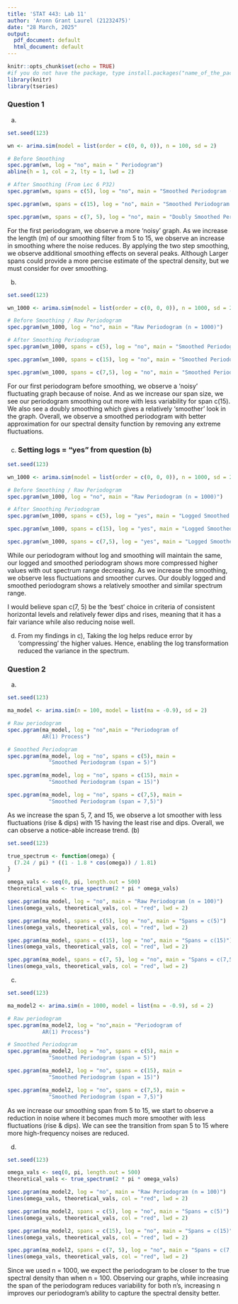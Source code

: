 ```yaml
---
title: 'STAT 443: Lab 11'
author: 'Aronn Grant Laurel (21232475)'
date: "28 March, 2025"
output:
  pdf_document: default
  html_document: default
---
```


```r
knitr::opts_chunk$set(echo = TRUE)
#if you do not have the package, type install.packages("name_of_the_package")
library(knitr)
library(tseries)
```

### Question 1

(a) 

```r
set.seed(123)

wn <- arima.sim(model = list(order = c(0, 0, 0)), n = 100, sd = 2) 

# Before Smoothing
spec.pgram(wn, log = "no", main = " Periodogram")
abline(h = 1, col = 2, lty = 1, lwd = 2)

# After Smoothing (From Lec 6 P32)
spec.pgram(wn, spans = c(5), log = "no", main = "Smoothed Periodogram (spans = c(5))")

spec.pgram(wn, spans = c(15), log = "no", main = "Smoothed Periodogram (spans = c(15))")

spec.pgram(wn, spans = c(7, 5), log = "no", main = "Doubly Smoothed Periodogram (spans = c(7,5))")

```
For the first periodogram, we observe a more 'noisy' graph.
As we increase the length (m) of our smoothing filter from 
5 to 15, we observe an increase in smoothing where the 
noise reduces.
By applying the two step smoothing, we observe additional
smoothing effects on several peaks. Although Larger spans 
could provide a more percise estimate of the spectral 
density, but we must consider for over smoothing.


(b)

```r
set.seed(123)

wn_1000 <- arima.sim(model = list(order = c(0, 0, 0)), n = 1000, sd = 2)

# Before Smoothing / Raw Periodogram
spec.pgram(wn_1000, log = "no", main = "Raw Periodogram (n = 1000)")

# After Smoothing Periodogram
spec.pgram(wn_1000, spans = c(5), log = "no", main = "Smoothed Periodogram (spans = c(5))")

spec.pgram(wn_1000, spans = c(15), log = "no", main = "Smoothed Periodogram (spans = c(15))")

spec.pgram(wn_1000, spans = c(7,5), log = "no", main = "Smoothed Periodogram (spans = c(7,5))")


```
For our first periodogram before smoothing, we observe a 
'noisy' fluctuating graph because of noise. And as we 
increase our span size, we see our periodogram smoothing 
out more with less variability for span c(15). We also see 
a doubly smoothing which gives a relatively 'smoother' look
in the graph. Overall, we observe a smoothed periodogram 
with better approximation for our spectral density 
function by removing any extreme fluctuations.



(c)
### Setting logs = "yes" from question (b)
```r
set.seed(123)

wn_1000 <- arima.sim(model = list(order = c(0, 0, 0)), n = 1000, sd = 2)

# Before Smoothing / Raw Periodogram
spec.pgram(wn_1000, log = "no", main = "Raw Periodogram (n = 1000)")

# After Smoothing Periodogram
spec.pgram(wn_1000, spans = c(5), log = "yes", main = "Logged Smoothed Periodogram (spans = c(5))")

spec.pgram(wn_1000, spans = c(15), log = "yes", main = "Logged Smoothed Periodogram (spans = c(15))")

spec.pgram(wn_1000, spans = c(7,5), log = "yes", main = "Logged Smoothed Periodogram (spans = c(7,5))")
```
While our periodogram without log and smoothing will 
maintain the same, our logged and smoothed periodogram 
shows more compressed higher values with out spectrum range
decreasing. As we increase the smoothing, we observe less 
fluctuations and smoother curves. 
Our doubly logged and smoothed periodogram shows a 
relatively smoother and similar spectrum range.

I would believe span c(7, 5) be the 'best' choice in criteria
of consistent horizontal levels and relatively fewer dips and 
rises, meaning that it has a fair variance while also reducing 
noise well. 

(d)
From my findings in c), Taking the log helps reduce error by 
'compressing' the higher values. Hence, enabling the log 
transformation reduced the variance in the spectrum.


### Question 2
(a)
```r
set.seed(123)

ma_model <- arima.sim(n = 100, model = list(ma = -0.9), sd = 2)

# Raw periodogram
spec.pgram(ma_model, log = "no",main = "Periodogram of 
           AR(1) Process")

# Smoothed Periodogram
spec.pgram(ma_model, log = "no", spans = c(5), main =
             "Smoothed Periodogram (span = 5)")

spec.pgram(ma_model, log = "no", spans = c(15), main =
             "Smoothed Periodogram (span = 15)")

spec.pgram(ma_model, log = "no", spans = c(7,5), main =
             "Smoothed Periodogram (span = 7,5)")


```
As we increase the span 5, 7, and 15, we observe a lot smoother with 
less fluctuations (rise & dips) with 15 having the least rise and 
dips. Overall, we can observe a notice-able increase trend.
(b)
```r
set.seed(123)

true_spectrum <- function(omega) {
  (7.24 / pi) * ((1 - 1.8 * cos(omega)) / 1.81)
}

omega_vals <- seq(0, pi, length.out = 500)
theoretical_vals <- true_spectrum(2 * pi * omega_vals)

spec.pgram(ma_model, log = "no", main = "Raw Periodogram (n = 100)")
lines(omega_vals, theoretical_vals, col = "red", lwd = 2)

spec.pgram(ma_model, spans = c(5), log = "no", main = "Spans = c(5)")
lines(omega_vals, theoretical_vals, col = "red", lwd = 2)

spec.pgram(ma_model, spans = c(15), log = "no", main = "Spans = c(15)")
lines(omega_vals, theoretical_vals, col = "red", lwd = 2)

spec.pgram(ma_model, spans = c(7, 5), log = "no", main = "Spans = c(7,5)")
lines(omega_vals, theoretical_vals, col = "red", lwd = 2)

```

(c)
```r
set.seed(123)

ma_model2 <- arima.sim(n = 1000, model = list(ma = -0.9), sd = 2)

# Raw periodogram
spec.pgram(ma_model2, log = "no",main = "Periodogram of 
           AR(1) Process")

# Smoothed Periodogram
spec.pgram(ma_model2, log = "no", spans = c(5), main =
             "Smoothed Periodogram (span = 5)")

spec.pgram(ma_model2, log = "no", spans = c(15), main =
             "Smoothed Periodogram (span = 15)")

spec.pgram(ma_model2, log = "no", spans = c(7,5), main =
             "Smoothed Periodogram (span = 7,5)")

```
As we increase our smoothing span from 5 to 15, we start to observe 
a reduction in noise where it becomes much more smoother with less
fluctuations (rise & dips). We can see the transition from span 5 to 
15 where more high-frequency noises are reduced. 

(d)
```r
set.seed(123)

omega_vals <- seq(0, pi, length.out = 500)
theoretical_vals <- true_spectrum(2 * pi * omega_vals)

spec.pgram(ma_model2, log = "no", main = "Raw Periodogram (n = 100)")
lines(omega_vals, theoretical_vals, col = "red", lwd = 2)

spec.pgram(ma_model2, spans = c(5), log = "no", main = "Spans = c(5)")
lines(omega_vals, theoretical_vals, col = "red", lwd = 2)

spec.pgram(ma_model2, spans = c(15), log = "no", main = "Spans = c(15)")
lines(omega_vals, theoretical_vals, col = "red", lwd = 2)

spec.pgram(ma_model2, spans = c(7, 5), log = "no", main = "Spans = c(7,5)")
lines(omega_vals, theoretical_vals, col = "red", lwd = 2)

```
Since we used n = 1000, we expect the periodogram to be closer to the 
true spectral density than when n = 100. Observing our graphs, while 
increasing the span of the periodogram reduces variability for both 
n's, increasing n improves our periodogram's ability to capture the 
spectral density better.